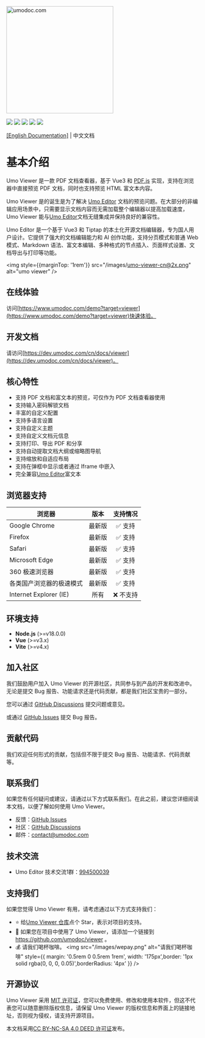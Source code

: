 <p style={{ textAlign: 'center', margin: '5rem 0 1rem' }}>
<a href="https://www.umodoc.com" target="_blank"><img src="/images/logo.svg" alt="umodoc.com" width="280" /></a>
</p>

<p style={{ textAlign: 'center' }}>
<a href="https://github.com/umodoc/viewer/blob/main/LICENSE" target="_blank"><img src="https://img.shields.io/npm/l/@umoteam/viewer" /></a>
<a href="https://www.npmjs.com/package/@umoteam/viewer" target="_blank"><img src="https://img.shields.io/npm/v/@umoteam/viewer" /></a>
<a href="https://www.npmjs.com/package/@umoteam/viewer" target="_blank"><img src="https://img.shields.io/npm/d18m/@umoteam/viewer" /></a>
<a href="https://www.npmjs.com/package/@umoteam/viewer" target="_blank"><img src="https://img.shields.io/npm/unpacked-size/%40umoteam%2Fviewer" /></a>
<a href="https://github.com/umodoc/viewer/commits" target="_blank"><img src="https://img.shields.io/github/commit-activity/m/umodoc/viewer" /></a>
</p>
<p style={{ textAlign: 'center' }}><a className="nextra-focus _text-primary-600 _underline hover:_no-underline _decoration-from-font [text-underline-position:from-font]" href="/en/docs/viewer">[English Documentation]</a> | 中文文档</p>

# 基本介绍

Umo Viewer 是一款 PDF 文档查看器，基于 Vue3 和 [PDF.js](https://github.com/mozilla/pdf.js) 实现，支持在浏览器中直接预览 PDF 文档，同时也支持预览 HTML 富文本内容。

Umo Viewer 是的诞生是为了解决 [Umo Editor](https://github.com/umodoc/editor) 文档的预览问题。在大部分的非编辑应用场景中，只需要显示文档内容而无需加载整个编辑器以提高加载速度，Umo Viewer 能与[Umo Editor](https://github.com/umodoc/editor)文档无缝集成并保持良好的兼容性。

Umo Editor 是一个基于 Vue3 和 Tiptap 的本土化开源文档编辑器，专为国人用户设计。它提供了强大的文档编辑能力和 AI 创作功能，支持分页模式和普通 Web 模式、Markdown 语法、富文本编辑、多种格式的节点插入、页面样式设置、文档导出与打印等功能。

<img style={{marginTop: '1rem'}} src="/images/umo-viewer-cn@2x.png" alt="umo viewer" />

## 在线体验

访问[https://www.umodoc.com/demo?target=viewer](https://www.umodoc.com/demo?target=viewer)快速体验。

## 开发文档

请访问[https://dev.umodoc.com/cn/docs/viewer](https://dev.umodoc.com/cn/docs/viewer)。

## 核心特性

- 支持 PDF 文档和富文本的预览，可仅作为 PDF 文档查看器使用
- 支持输入密码解锁文档
- 丰富的自定义配置
- 支持多语言设置
- 支持自定义主题
- 支持自定义文档元信息
- 支持打印、导出 PDF 和分享
- 支持自动提取文档大纲或缩略图导航
- 支持缩放和自适应布局
- 支持在弹框中显示或者通过 Iframe 中嵌入
- 完全兼容[Umo Editor](https://github.com/umodoc/editor)富文本

## 浏览器支持 

| 浏览器 | 版本 | 支持情况 |
| --- | :---: | :---: |
| Google Chrome | 最新版 | ✅ 支持 |
| Firefox | 最新版 | ✅ 支持 |
| Safari | 最新版 | ✅ 支持 |
| Microsoft Edge | 最新版 | ✅ 支持 |
| 360 极速浏览器 | 最新版 | ✅ 支持 |
| 各类国产浏览器的极速模式 | 最新版 | ✅ 支持 |
| Internet Explorer (IE) | 所有 | ❌ 不支持 |

## 环境支持

- **Node.js** (>=v18.0.0)
- **Vue** (>=v3.x)
- **Vite** (>=v4.x)

## 加入社区

我们鼓励用户加入 Umo Viewer 的开源社区，共同参与到产品的开发和改进中。无论是提交 Bug 报告、功能请求还是代码贡献，都是我们社区宝贵的一部分。

您可以通过 [GitHub Discussions](https://github.com/umodoc/viewer/discussions) 提交问题或意见。

或通过 [GitHub Issues](https://github.com/umodoc/viewer/issues) 提交 Bug 报告。

## 贡献代码

我们欢迎任何形式的贡献，包括但不限于提交 Bug 报告、功能请求、代码贡献等。

## 联系我们

如果您有任何疑问或建议，请通过以下方式联系我们。在此之前，建议您详细阅读本文档，以便了解如何使用 Umo Viewer。

- 反馈：[GitHub Issues](https://github.com/umodoc/viewer/issues)
- 社区：[GitHub Discussions](https://github.com/umodoc/viewer/discussions)
- 邮件：[contact@umodoc.com](mailto:contact@umodoc.com)

## 技术交流

- Umo Editor 技术交流1群：[994500039](https://qm.qq.com/cgi-bin/qm/qr?k=BH_TYEK3Om0BkN4VMT9TQLRvHzEhkUvp&jump_from=webapi&authKey=xIMvInBso7hjJHh8+44+8IMHhLjvpegQJC0wFtZRir76+vgrBFcw98FVoqCxV7XX)

## 支持我们

如果您觉得 Umo Viewer 有用，请考虑通过以下方式支持我们：

- ⭐ 给[Umo Viewer 仓库](https://github.com/umodoc/viewer)点个 Star，表示对项目的支持。
- 🔗 如果您在项目中使用了 Umo Viewer，请添加一个链接到 https://github.com/umodoc/viewer 。
- 💰 请我们喝杯咖啡。
<img src="/images/wepay.png" alt="请我们喝杯咖啡" style={{ margin: '0.5rem 0 0.5rem 1rem', width: '175px',border: '1px solid rgba(0, 0, 0, 0.05)',borderRadius: '4px' }} />

## 开源协议

Umo Viewer 采用 [MIT 许可证](https://github.com/umodoc/viewer/raw/main/LICENSE)，您可以免费使用、修改和使用本软件，但这不代表您可以随意删除版权信息，请保留 Umo Viewer 的版权信息和界面上的链接地址，否则视为侵权，请支持开源项目。

本文档采用[CC BY-NC-SA 4.0 DEED 许可证](https://creativecommons.org/licenses/by-nc-sa/4.0/deed.zh-hans)发布。
